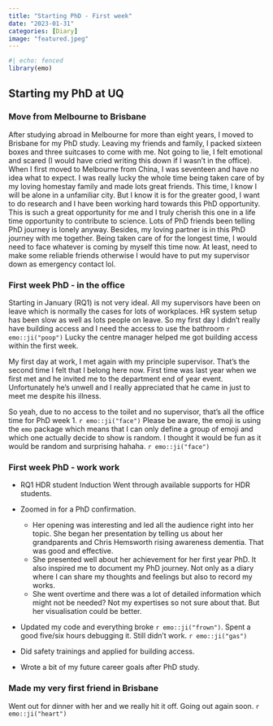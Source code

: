 ```yaml
---
title: "Starting PhD - First week"
date: "2023-01-31"
categories: [Diary]
image: "featured.jpeg"
---
```


```r
#| echo: fenced
library(emo)

```

## Starting my PhD at UQ

### Move from Melbourne to Brisbane

After studying abroad in Melbourne for more than eight years, I moved to Brisbane for my PhD study. Leaving my friends and family, I packed sixteen boxes and three suitcases to come with me. Not going to lie, I felt emotional and scared (I would have cried writing this down if I wasn't in the office). When I first moved to Melbourne from China, I was seventeen and have no idea what to expect. I was really lucky the whole time being taken care of by my loving homestay family and made lots great friends. This time, I know I will be alone in a unfamiliar city. But I know it is for the greater good, I want to do research and I have been working hard towards this PhD opportunity. This is such a great opportunity for me and I truly cherish this one in a life time opportunity to contribute to science. Lots of PhD friends been telling PhD journey is lonely anyway. Besides, my loving partner is in this PhD journey with me together. Being taken care of for the longest time, I would need to face whatever is coming by myself this time now. At least, need to make some reliable friends otherwise I would have to put my supervisor down as emergency contact lol.

### First week PhD - in the office

Starting in January (RQ1) is not very ideal. All my supervisors have been on leave which is normally the cases for lots of workplaces. HR system setup has been slow as well as lots people on leave. So my first day I didn't really have building access and I need the access to use the bathroom `r emo::ji("poop")` Lucky the centre manager helped me got building access within the first week.

My first day at work, I met again with my principle supervisor. That's the second time I felt that I belong here now. First time was last year when we first met and he invited me to the department end of year event. Unfortunately he's unwell and I really appreciated that he came in just to meet me despite his illness.

So yeah, due to no access to the toilet and no supervisor, that's all the office time for PhD week 1. `r emo::ji("face")` Please be aware, the emoji is using the `emo` package which means that I can only define a group of emoji and which one actually decide to show is random. I thought it would be fun as it would be random and surprising hahaha. `r emo::ji("face")`

### First week PhD - work work

-   RQ1 HDR student Induction Went through available supports for HDR students.

-   Zoomed in for a PhD confirmation.

    -   Her opening was interesting and led all the audience right into her topic. She began her presentation by telling us about her grandparents and Chris Hemsworth rising awareness dementia. That was good and effective.
    -   She presented well about her achievement for her first year PhD. It also inspired me to document my PhD journey. Not only as a diary where I can share my thoughts and feelings but also to record my works.
    -   She went overtime and there was a lot of detailed information which might not be needed? Not my expertises so not sure about that. But her visualisation could be better.

-   Updated my code and everything broke `r emo::ji("frown")`. Spent a good five/six hours debugging it. Still didn't work. `r emo::ji("gas")`

-   Did safety trainings and applied for building access.

-   Wrote a bit of my future career goals after PhD study.

### Made my very first friend in Brisbane

Went out for dinner with her and we really hit it off. Going out again soon. `r emo::ji("heart")`

